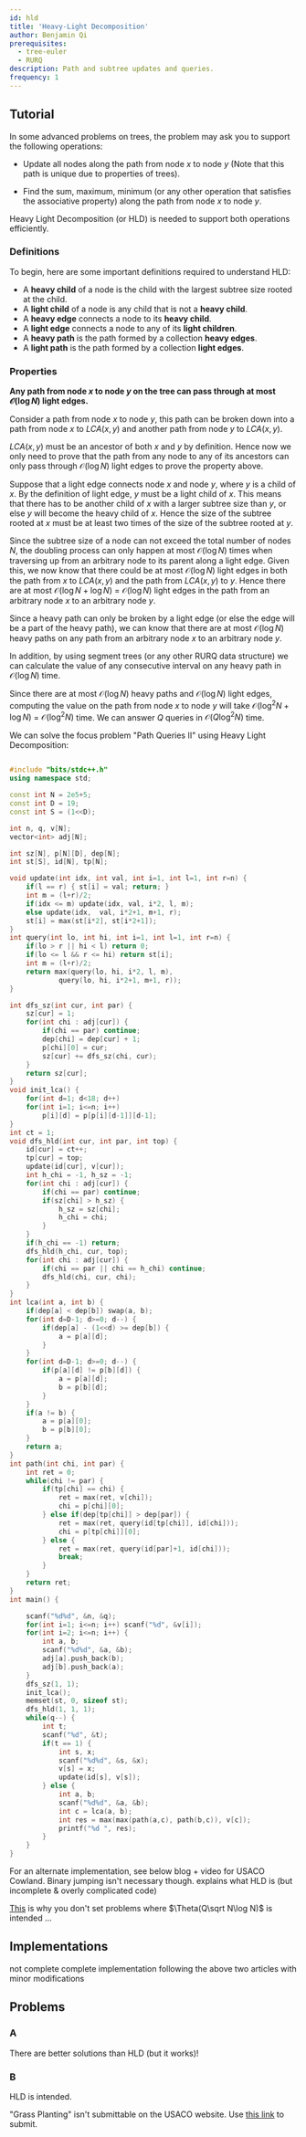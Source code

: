 ```yaml
---
id: hld
title: 'Heavy-Light Decomposition'
author: Benjamin Qi
prerequisites:
  - tree-euler
  - RURQ
description: Path and subtree updates and queries.
frequency: 1
---
```


<FocusProblem problem="sample" />

<FocusProblem problem="sample2" />

## Tutorial

In some advanced problems on trees, the problem may ask you to support the
following operations:

- Update all nodes along the path from node $x$ to node $y$ (Note that this path
  is unique due to properties of trees).

- Find the sum, maximum, minimum (or any other operation that satisfies the
  associative property) along the path from node $x$ to node $y$.

Heavy Light Decomposition (or HLD) is needed to support both operations efficiently.

### Definitions

To begin, here are some important definitions required to understand HLD:

- A **heavy child** of a node is the child with the largest subtree size rooted
  at the child.
- A **light child** of a node is any child that is not a **heavy child**.
- A **heavy edge** connects a node to its **heavy child**.
- A **light edge** connects a node to any of its **light children**.
- A **heavy path** is the path formed by a collection **heavy edges**.
- A **light path** is the path formed by a collection **light edges**.

### Properties

**Any path from node $x$ to node $y$ on the tree can pass through at most
  $\mathcal{O}(\log N)$ light edges.**

<Spoiler title="Proof">

Consider a path from node $x$ to node $y$, this path can be broken down into a
path from node $x$ to $LCA(x,y)$ and another path from node $y$ to $LCA(x,y)$.

$LCA(x,y)$ must be an ancestor of both $x$ and $y$ by definition. Hence now we
only need to prove that the path from any node to any of its ancestors can only
pass through $\mathcal{O}(\log N)$ light edges to prove the property above.

Suppose that a light edge connects node $x$ and node $y$, where $y$ is a child
of $x$. By the definition of light edge, $y$ must be a light child of $x$. This
means that there has to be another child of $x$ with a larger subtree size than
$y$, or else $y$ will become the heavy child of $x$. Hence the size of the
subtree rooted at $x$ must be at least two times of the size of the subtree
rooted at $y$. 

Since the subtree size of a node can not exceed the total number
of nodes $N$, the doubling process can only happen at most $\mathcal{O}(\log N)$
times when traversing up from an arbitrary node to its parent along a light
edge. Given this, we now know that there could be at most $\mathcal{O}(\log N)$
light edges in both the path from $x$ to $LCA(x,y)$ and the path from $LCA(x,y)$
to $y$. Hence there are at most $\mathcal{O}(\log N + \log N)$ =
$\mathcal{O}(\log N)$ light edges in the path from an arbitrary node $x$ to an
arbitrary node $y$.

</Spoiler>

Since a heavy path can only be broken by a light edge (or else the edge will be a part of the heavy
path), we can know that there are at most $\mathcal{O}(\log N)$ heavy paths on
any path from an arbitrary node $x$ to an arbitrary node $y$.

In addition, by using segment trees (or any other RURQ data structure) we can
calculate the value of any consecutive interval on any heavy path in
$\mathcal{O}(\log N)$ time.

Since there are at most $\mathcal{O}(\log N)$ heavy paths and
$\mathcal{O}(\log N)$ light edges, computing the value on the path from node $x$
to node $y$ will take $\mathcal{O}(\log^2 N + \log N)$ = $\mathcal{O}(\log^2 N)$
time. We can answer $Q$ queries in $\mathcal{O}(Q \log^2 N)$ time.

We can solve the focus problem "Path Queries II" using Heavy Light
Decomposition:

<LanguageSection>

<CPPSection>

```cpp

#include "bits/stdc++.h"
using namespace std;

const int N = 2e5+5;
const int D = 19;
const int S = (1<<D);

int n, q, v[N];
vector<int> adj[N];

int sz[N], p[N][D], dep[N];
int st[S], id[N], tp[N];

void update(int idx, int val, int i=1, int l=1, int r=n) {
	if(l == r) { st[i] = val; return; }
	int m = (l+r)/2;
	if(idx <= m) update(idx, val, i*2, l, m);
	else update(idx,  val, i*2+1, m+1, r);
	st[i] = max(st[i*2], st[i*2+1]);
}
int query(int lo, int hi, int i=1, int l=1, int r=n) {
	if(lo > r || hi < l) return 0;
	if(lo <= l && r <= hi) return st[i];
	int m = (l+r)/2;
	return max(query(lo, hi, i*2, l, m),
			query(lo, hi, i*2+1, m+1, r));
}

int dfs_sz(int cur, int par) {
	sz[cur] = 1;
	for(int chi : adj[cur]) {
		if(chi == par) continue;
		dep[chi] = dep[cur] + 1;
		p[chi][0] = cur;
		sz[cur] += dfs_sz(chi, cur);
	}
	return sz[cur];
}
void init_lca() {
	for(int d=1; d<18; d++)
	for(int i=1; i<=n; i++)
		p[i][d] = p[p[i][d-1]][d-1];
}
int ct = 1;
void dfs_hld(int cur, int par, int top) {
	id[cur] = ct++;
	tp[cur] = top;
	update(id[cur], v[cur]);
	int h_chi = -1, h_sz = -1;
	for(int chi : adj[cur]) {
		if(chi == par) continue;
		if(sz[chi] > h_sz) {
			h_sz = sz[chi];
			h_chi = chi;
		}
	}
	if(h_chi == -1) return;
	dfs_hld(h_chi, cur, top);
	for(int chi : adj[cur]) {
		if(chi == par || chi == h_chi) continue;
		dfs_hld(chi, cur, chi);
	}
}
int lca(int a, int b) {
	if(dep[a] < dep[b]) swap(a, b);
	for(int d=D-1; d>=0; d--) {
		if(dep[a] - (1<<d) >= dep[b]) {
			a = p[a][d];
		}
	}
	for(int d=D-1; d>=0; d--) {
		if(p[a][d] != p[b][d]) {
			a = p[a][d];
			b = p[b][d];
		}
	}
	if(a != b) {
		a = p[a][0];
		b = p[b][0];
	}
	return a;
}
int path(int chi, int par) {
	int ret = 0;
	while(chi != par) {
		if(tp[chi] == chi) {
			ret = max(ret, v[chi]);
			chi = p[chi][0];
		} else if(dep[tp[chi]] > dep[par]) {
			ret = max(ret, query(id[tp[chi]], id[chi]));
			chi = p[tp[chi]][0];
		} else {
			ret = max(ret, query(id[par]+1, id[chi]));
			break;
		}
	}
	return ret;
}
int main() {

	scanf("%d%d", &n, &q);
	for(int i=1; i<=n; i++) scanf("%d", &v[i]);
	for(int i=2; i<=n; i++) {
		int a, b;
		scanf("%d%d", &a, &b);
		adj[a].push_back(b);
		adj[b].push_back(a);
	}
	dfs_sz(1, 1);
	init_lca();
	memset(st, 0, sizeof st);
	dfs_hld(1, 1, 1);
	while(q--) {
		int t;
		scanf("%d", &t);
		if(t == 1) {
			int s, x;
			scanf("%d%d", &s, &x);
			v[s] = x;
			update(id[s], v[s]);
		} else {
			int a, b;
			scanf("%d%d", &a, &b);
			int c = lca(a, b);
			int res = max(max(path(a,c), path(b,c)), v[c]);
			printf("%d ", res);
		}
	}
}

```

</CPPSection>

</LanguageSection>

<Resources>
	<Resource
		source="cp-algo"
		title="HLD"
		url="https://cp-algorithms.com/graph/hld.html"
		starred
	>
		For an alternate implementation, see below
	</Resource>
	<Resource
		source="CF"
		title="galen_colin - HLD"
		url="https://codeforces.com/blog/entry/81317"
	>
		blog + video for USACO Cowland. Binary jumping isn't necessary though.
	</Resource>
	<Resource
		source="anudeep2011"
		title="HLD"
		url="https://blog.anudeep2011.com/heavy-light-decomposition/"
	>
		explains what HLD is (but incomplete & overly complicated code)
	</Resource>
</Resources>

<Optional title="Tree Queries in O(NQ)">

[This](https://codeforces.com/blog/entry/82211?#comment-691472) is why you don't
set problems where $\Theta(Q\sqrt N\log N)$ is intended ...

</Optional>

## Implementations

<Resources>
	<Resource
		source="CF"
		title="AI-Cash - HLD Implementation"
		url="22072"
		starred
	/>
	<Resource
		source="CF"
		title="adamant - Easiest HLD with subtree queries"
		url="53170"
		starred
	>
		not complete
	</Resource>
	<Resource
		source="Benq"
		title="Complete HLD Implementation"
		url="https://github.com/bqi343/USACO/blob/master/Implementations/content/graphs%20(12)/Trees%20(10)/HLD%20(10.3).h"
		starred
	>
		complete implementation following the above two articles with minor
		modifications
	</Resource>
</Resources>

<IncompleteSection />

## Problems

### A

There are better solutions than HLD (but it works)!

<Problems problems="no" />

### B

HLD is intended.

<Problems problems="general" />

<Warning>

"Grass Planting" isn't submittable on the USACO website. Use
[this link](https://www.acmicpc.net/problem/5916) to submit.

</Warning>
